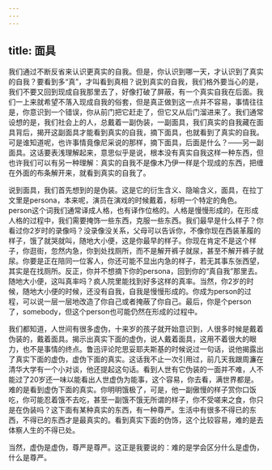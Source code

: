 ```yaml
---
---
---
```

title: 面具
---




我们通过不断反省来认识更真实的自我。但是，你认识到哪一天，才认识到了真实的自我？要看到多“真”，才叫看到真相？说到真实的自我，我们格外要当心的是，我们不要又回到现成自我那里去了，好像打破了屏蔽，有一个真实自我在后面。我们一上来就希望不落入现成自我的俗套，但是真正做到这一点并不容易，事情往往是，你意识到一个错误，你从前门把它赶走了，但它又从后门溜进来了。我们通常设想的是，我们社会上的人，总戴着一副伪装，一副面具，我们真实的自我藏在面具背后，揭开这副面具才能看到真实的自我，摘下面具，也就看到了真实的自我。可是谁知道呢，也许事情竟像尼采说的那样，摘下面具，后面是什么？——另一副面具。这话要表浅理解起来，意思似乎是说，根本没有真实自我这样一种东西，但也许我们可以有另一种理解：真实的自我不是像木乃伊一样是个现成的东西，把缠在外面的布条解开来，就看到真实的自我了。

说到面具，我们首先想到的是伪装。这是它的衍生含义、隐喻含义，面具，在拉丁文里是persona，本来呢，演员在演戏的时候戴着，标明一个特定的角色。person这个词我们通常译成人格，也有译作位格的。人格是慢慢形成的，在形成人格的过程中，我们需要掩饰一些东西，克服一些东西。我们最早是什么样子？你看过你2岁时的录像吗？没录像没关系，父母可以告诉你，不像你现在西装革履的样子，饿了就哭就叫，随地大小便，这是你最早的样子。你现在肯定不是这个样子，你逛街，忽然内急，你到处找厕所，而不是解开裤子就尿，甚至不解开裤子就尿。你要是正在陪同一位客人，你还可能不显出内急的样子，若无其事东张西望，其实是在找厕所。反正，你并不想摘下你的persona，回到你的“真自我”那里去。随地大小便，这叫真率吗？疯人院里能找到好多这样的真率。当然，你2岁的时候，随地大小便的时候，还没有自我，自我是慢慢形成的。你成为person的过程，可以说一层一层地改造了你自己或者掩蔽了你自己。最后，你是个person了，somebody，但这个person也可能仍然在形成的过程中。

我们都知道，人世间有很多虚伪，十来岁的孩子就开始意识到，人很多时候是戴着伪装的，戴着面具。揭示出真实下面的虚伪，说人戴着面具，这用不着很大的眼力，也不是事情的终点。鲁迅评论陀思妥耶夫斯基的时候说过一句话，说他揭露出了真实下面的虚伪，虚伪下面的真实。这话我不止一次引用过，前几天我跟周濂在清华大学有一个小对谈，他还提起这句话。看到人世有它伪装的一面并不难，人不能过了20岁还一味以能看出人世虚伪为能事，这个容易，你去看，满世界都是。难的是看到虚伪下面的真实。你明明饿极了，可是，他一副傲慢的样子赏你口饭吃，你可能忍着饿不去吃，甚至一副饿不饿无所谓的样子，你不受嗟来之食，你只是在伪装吗？这下面有某种真实的东西，有一种尊严。生活中有很多不得已的东西，不得已的东西才是最真实的。看到真实下面的伪饰，这个比较容易，难的是去体察人生的不得已处。

当然，虚伪是虚伪，尊严是尊严。这正是我要说的：难的是学会区分什么是虚伪，什么是尊严。